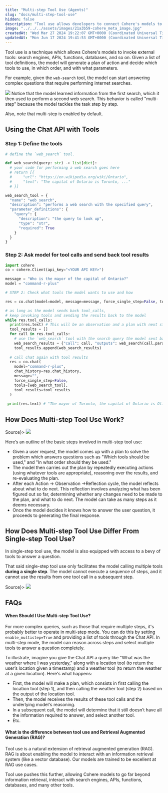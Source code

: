 ```yaml
---
title: "Multi-step Tool Use (Agents)"
slug: "docs/multi-step-tool-use"
hidden: false 
description: "Tool use allows developers to connect Cohere's models to external tools for various actions, while multi-step tool use extends this to allow the model to call multiple tools in a sequence of steps. This process enables the model to reason, perform dynamic actions, and adapt quickly based on external information."
image: "../../../assets/images/21a3b59-cohere_meta_image.jpg"
createdAt: "Wed Mar 27 2024 19:22:07 GMT+0000 (Coordinated Universal Time)"
updatedAt: "Mon Jun 17 2024 19:41:53 GMT+0000 (Coordinated Universal Time)"
---
```

Tool use is a technique which allows Cohere's models to invoke external tools: search engines, APIs, functions, databases, and so on. Given a list of tool definitions, the model will generate a plan of action and decide which tools to use, in which order, and with what parameters.

For example, given the `web-search` tool, the model can start answering complex questions that require performing internet searches.

![](../../../assets/images/00e8907-image.png)
Notice that the model learned information from the first search, which it then used to perform a second web search. This behavior is called "multi-step" because the model tackles the task step by step.

Also, note that multi-step is enabled by default.

## Using the Chat API with Tools

### Step 1: Define the tools

```python
# define the `web_search` tool.

def web_search(query: str) -> list[dict]:
  # your code for performing a web search goes here
  # return [{
  #		"url": "https://en.wikipedia.org/wiki/Ontario",
  #		"text": "The capital of Ontario is Toronto, ..."
  #	}]

web_search_tool = {
  "name": "web_search",
  "description": "performs a web search with the specified query",
  "parameter_definitions": {
    "query": {
      "description": "the query to look up",
      "type": "str",
      "required": True
    }
  }
}
```

### Step 2: Ask model for tool calls and send back tool results

```python
import cohere
co = cohere.Client(api_key="<YOUR API KEY>")

message = "Who is the mayor of the capital of Ontario?"
model = "command-r-plus"

# STEP 2: Check what tools the model wants to use and how

res = co.chat(model=model, message=message, force_single_step=False, tools=[web_search_tool])

# as long as the model sends back tool_calls,
# keep invoking tools and sending the results back to the model
while res.tool_calls:
  print(res.text) # This will be an observation and a plan with next steps
  tool_results = []
  for call in res.tool_calls:
    # use the `web_search` tool with the search query the model sent back
    web_search_results = {"call": call, "outputs": web_search(call.parameters["query"])}
    tool_results.append(web_search_results)
    
  # call chat again with tool results
  res = co.chat(
    model="command-r-plus",
    chat_history=res.chat_history,
    message="",
    force_single_step=False,
    tools=[web_search_tool],
    tool_results=tool_results
  )
  
 print(res.text) # "The mayor of Toronto, the capital of Ontario is Olivia Chow"
```

## How Does Multi-step Tool Use Work?

<Frame caption={<a href="https://python.langchain.com/docs/use_cases/tool_use">Source</a>}>
<img src="../../../assets/images/1e500e0-tool_use_1.svg" />
</Frame>

Here’s an outline of the basic steps involved in multi-step tool use:

- Given a user request, the model comes up with a plan to solve the problem which answers questions such as "Which tools should be used," and "In what order should they be used."
- The model then carries out the plan by repeatedly executing actions (using whatever tools are appropriate), reasoning over the results, and re-evaluating the plan.
- After each Action -> Observation ->Reflection cycle, the model reflects about what to do next. This reflection involves analyzing what has been figured out so far, determining whether any changes need to be made to the plan, and what to do next. The model can take as many steps as it deems necessary.
- Once the model decides it knows how to answer the user question, it proceeds to generating the final response.

## How Does Multi-step Tool Use Differ From Single-step Tool Use?

In single-step tool use, the model is also equipped with access to a bevy of tools to answer a question.

That said single-step tool use only facilitates the model calling multiple tools **during a single step**. The model cannot execute a sequence of steps, and it cannot use the results from one tool call in a subsequent step.

<Frame caption={<a href="https://python.langchain.com/docs/use_cases/tool_use">Source</a>}>
<img src="../../../assets/images/f7207ba-tool_use_1.svg" />
</Frame>


## FAQs

#### When Should I Use Multi-step Tool Use?

For more complex queries, such as those that require multiple steps, it's probably better to operate in multi-step mode. You can do this by setting `enable_multistep=True` and providing a list of tools through the Chat API. In multi-step mode, the model can reason across steps and select multiple tools to answer a question completely. 

To illustrate, imagine you give the Chat API a query like "What was the weather where I was yesterday," along with a location tool (to return the user’s location given a timestamp) and a weather tool (to return the weather at a given location). Here's what happens:

- First, the model will make a plan, which consists in first calling the location tool (step 1), and then calling the weather tool (step 2) based on the output of the location tool.
- Then, the model receives the results of these tool calls and the underlying model's reasoning.
- In a subsequent call, the model will determine that it still doesn’t have all the information required to answer, and select another tool. 
- Etc.

#### What is the difference between tool use and Retrieval Augmented Generation (RAG)?

Tool use is a natural extension of retrieval augmented generation (RAG). RAG is about enabling the model to interact with an information retrieval system (like a vector database). Our models are trained to be excellent at RAG use cases.

Tool use pushes this further, allowing Cohere models to go far beyond information retrieval, interact with search engines, APIs, functions, databases, and many other tools.

